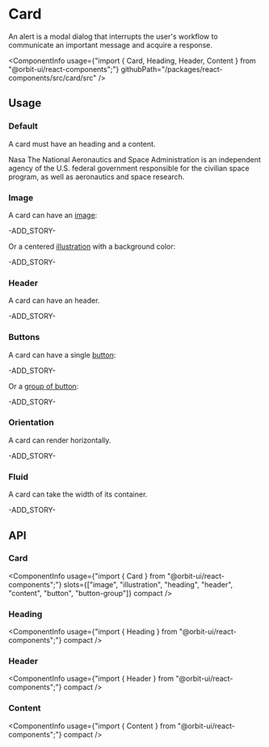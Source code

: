 
<Meta
    title="Components/Card"
    id="card"
/>

# Card

<Tagline>An alert is a modal dialog that interrupts the user's workflow to communicate an important message and acquire a response.</Tagline>

<ComponentInfo
    usage={"import { Card, Heading, Header, Content } from \"@orbit-ui/react-components\";"}
    githubPath="/packages/react-components/src/card/src"
/>

## Usage

### Default

A card must have an heading and a content.

<Preview>
    <Story name="default">
        <Card>
            <Heading>Nasa</Heading>
            <Content>The National Aeronautics and Space Administration is an independent agency of the U.S. federal government responsible for the civilian space program, as well as aeronautics and space research.</Content>
        </Card>
    </Story>
</Preview>

### Image

A card can have an [image](?path=/story/chromatic-image--default):

-ADD_STORY-

Or a centered [illustration](?path=/docs/illustration--horizontal) with a background color:

-ADD_STORY-

### Header

A card can have an header.

-ADD_STORY-

### Buttons

A card can have a single [button](?path=/docs/button--default-story):

-ADD_STORY-

Or a [group of button](?path=/docs/button--default-story#button-group):

-ADD_STORY-

### Orientation

A card can render horizontally.

-ADD_STORY-

### Fluid

A card can take the width of its container.

-ADD_STORY-

## API

### Card

<ComponentInfo
    usage={"import { Card } from \"@orbit-ui/react-components\";"}
    slots={["image", "illustration", "heading", "header", "content", "button", "button-group"]}
    compact
/>

<ArgsTable of={InnerCard} sort="alpha" />

### Heading

<ComponentInfo
    usage={"import { Heading } from \"@orbit-ui/react-components\";"}
    compact
/>

<ArgsTable of={InnerHeading} sort="alpha" />

### Header

<ComponentInfo
    usage={"import { Header } from \"@orbit-ui/react-components\";"}
    compact
/>

<ArgsTable of={InnerHeader} sort="alpha" />

### Content

<ComponentInfo
    usage={"import { Content } from \"@orbit-ui/react-components\";"}
    compact
/>

<ArgsTable of={InnerContent} sort="alpha" />


